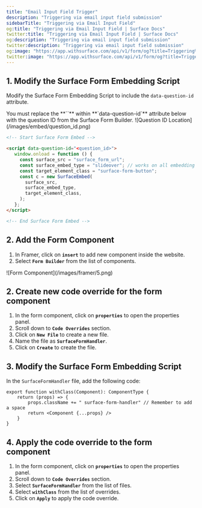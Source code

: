 ```yaml
---
title: "Email Input Field Trigger"
description: "Triggering via email input field submission"
sidebarTitle: "Triggering via Email Input Field"
og:title: "Triggering via Email Input Field | Surface Docs"
twitter:title: "Triggering via Email Input Field | Surface Docs"
og:description: "Triggering via email input field submission"
twitter:description: "Triggering via email input field submission"
og:image: "https://app.withsurface.com/api/v1/form/og?title=Triggering%20via%20Email%20Input%20Field"
twitter:image: "https://app.withsurface.com/api/v1/form/og?title=Triggering%20via%20Email%20Input%20Field"
---
```


## 1. Modify the Surface Form Embedding Script

Modify the Surface Form Embedding Script to include the `data-question-id` attribute.

<Note>
You must replace the **`<question_id>`** within **`data-question-id`** attribute below with the question ID from the Surface Form Builder.
</Note>

<Frame>
![Question ID Location](/images/embed/question_id.png)
</Frame>

```html
<!-- Start Surface Form Embed -->

<script data-question-id="<question_id>">
   window.onload = function () {
     const surface_src = "surface_form_url";
     const surface_embed_type = "slideover"; // works on all embedding types!
     const target_element_class = "surface-form-button";
     const c = new SurfaceEmbed(
       surface_src,
       surface_embed_type,
       target_element_class,
     );
   };
</script>

<!-- End Surface Form Embed -->
```

## 2. Add the Form Component

1. In Framer, click on **`insert`** to add new component inside the website.
2. Select **`Form Builder`** from the list of components.

<Frame>
![Form Component](/images/framer/5.png)
</Frame>

## 2. Create new code override for the form component

1. In the form component, click on **`properties`** to open the properties panel.
2. Scroll down to **`Code Overrides`** section.
3. Click on **`New File`** to create a new file.
4. Name the file as **`SurfaceFormHandler`**.
5. Click on **`Create`** to create the file.

## 3. Modify the Surface Form Embedding Script

In the `SurfaceFormHandler` file, add the following code:

```TSX
export function withClass(Component): ComponentType {
    return (props) => {
        props.className += " surface-form-handler" // Remember to add a space
        return <Component {...props} />
    }
}
```

## 4. Apply the code override to the form component

1. In the form component, click on **`properties`** to open the properties panel.
2. Scroll down to **`Code Overrides`** section.
3. Select **`SurfaceFormHandler`** from the list of files.
4. Select **`withClass`** from the list of overrides.
5. Click on **`Apply`** to apply the code override.
